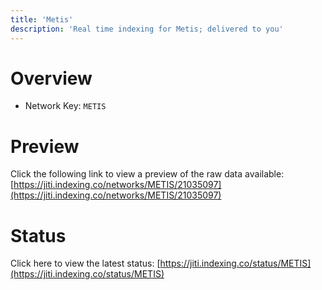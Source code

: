 ```yaml
---
title: 'Metis'
description: 'Real time indexing for Metis; delivered to you'
---
```


# Overview
- Network Key: `METIS`

# Preview
Click the following link to view a preview of the raw data available: [https://jiti.indexing.co/networks/METIS/21035097](https://jiti.indexing.co/networks/METIS/21035097)

# Status
Click here to view the latest status: [https://jiti.indexing.co/status/METIS](https://jiti.indexing.co/status/METIS)
